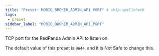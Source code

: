 ```yaml
---
title: "Preset: MORIO_BROKER_ADMIN_API_PORT" # skip-spellcheck
tags:
 - preset
sidebar_label: "MORIO_BROKER_ADMIN_API_PORT"
---
```


TCP port for the RedPanda Admin API to listen on.

<Note>

The default value of this preset is `9644`, and it is <Label style="danger">Not Safe</Label> to change this.

</Note>
